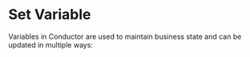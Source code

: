 # Set Variable
Variables in Conductor are used to maintain business state and can be updated in multiple ways:
